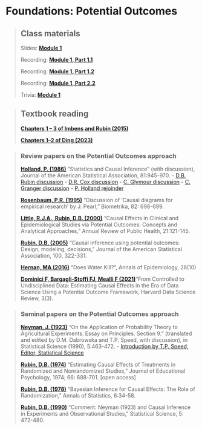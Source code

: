 # Foundations: Potential Outcomes

> ## Class materials
>
> Slides: [**Module 1**](https://drive.google.com/file/d/1ujOsEenrQy1sjIX4Zt_CfAqeF0o-KfY-/view?usp=sharing)
>
> Recording: [**Module 1, Part 1.1**](https://drive.google.com/file/d/14yxdT8so1w2LQV2pwoGm1ys3Ek5yuLET/view?usp=sharing)
>
> Recording: [**Module 1, Part 1.2**](https://drive.google.com/file/d/1rUQnbOTkVk5DPu8Ghbu2W80NJ008Auyt/view?usp=sharing)
>
> Recording: [**Module 1, Part 2.2**](https://drive.google.com/file/d/1hsA1CZ0jpVycsNmuH0A7C5AHmlvBpOvM/view?usp=sharing)
>
>Trivia: [**Module 1**](https://quizizz.com/admin/assessment/67f2ffda74b02c5b286aa16d?source=lesson_share)

> ## Textbook reading 
>
> [**Chapters 1 -- 3 of Imbens and Rubin (2015)**](https://www.cambridge.org/core/books/causal-inference-for-statistics-social-and-biomedical-sciences/71126BE90C58F1A431FE9B2DD07938AB)
>
> [**Chapters 1--2 of Ding (2023)**](https://www.routledge.com/A-First-Course-in-Causal-Inference/Ding/p/book/9781032758626)

> ### Review papers on the Potential Outcomes approach
>
> [**Holland, P. (1986)**](https://www.jstor.org/stable/2289064) "Statistics and Causal Inference" (with discussion), Journal of the American Statistical Association, 81:945-970.
> - [D.B. Rubin discussion](https://www.jstor.org/stable/2289065)
> - [D.R. Cox discussion](https://www.jstor.org/stable/2289066)
> - [C. Glymour discussion](https://www.jstor.org/stable/2289067)
> - [C. Granger discussion](https://www.jstor.org/stable/2289068)
> - [P. Holland rejoinder](https://www.jstor.org/stable/2289069)
>
> [**Rosenbaum, P.R. (1995)**](https://www.jstor.org/stable/2337336) "Discussion of 'Causal diagrams for empirical research' by J. Pearl," Biometrika, 82: 698-699.
>
> [**Little, R.J.A., Rubin, D.B. (2000)**](http://www.annualreviews.org/doi/full/10.1146/annurev.publhealth.21.1.121) "Causal Effects in Clinical and Epidemiological Studies via Potential Outcomes: Concepts and Analytical Approaches," Annual Review of Public Health, 21:121-145.
>
> [**Rubin, D.B. (2005)**](https://www.jstor.org/stable/27590541) "Causal inference using potential outcomes: Design, modeling, decisions," Journal of the American Statistical Association, 100, 322-331.
>
> [**Hernan, MA (2016)**](https://www.sciencedirect.com/science/article/abs/pii/S1047279716302800?via%3Dihub) "Does Water Kill?", Annals of Epidemiology, 26(10)
>
> [**Dominici F, Bargagli-Stoffi FJ, Mealli F (2021)**](https://hdsr.mitpress.mit.edu/pub/hdzphsk6/release/5)"From Controlled to Undisciplined Data: Estimating Causal Effects in the Era of Data Science Using a Potential Outcome Framework, Harvard Data Science Review, 3(3).

> ### Seminal papers on the Potential Outcomes approach
>
> [**Neyman, J. (1923)**](https://www.jstor.org/stable/2245382) "On the Application of Probability Theory to Agricultural Experiments. Essay on Principles. Section 9." (translated and edited by D.M. Dabrowska and T.P. Speed, with discussion), in Statistical Science (1990), 5:463-472.
> - [Introduction by T.P. Speed, Editor, Statistical Science](https://www.jstor.org/stable/2245381)
>
> [**Rubin, D.B. (1974)**](https://www.semanticscholar.org/paper/Estimating-causal-effects-of-treatments-in-and-Rubin/22e2990590524459ec9b59ccac6ce71e3b6a) "Estimating Causal Effects of Treatments in Randomized and Nonrandomized Studies," Journal of Educational Psychology, 1974; 66: 688-701. [open access]
>
> [**Rubin, D.B. (1978)**](https://www.jstor.org/stable/2958688) "Bayesian Inference for Causal Effects: The Role of Randomization," Annals of Statistics, 6:34-58.
>
> [**Rubin, D.B. (1990)**](https://www.jstor.org/stable/2245383) "Comment: Neyman (1923) and Causal Inference in Experiments and Observational Studies," Statistical Science, 5: 472-480.





